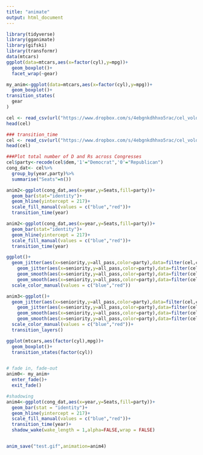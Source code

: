 ```yaml
---
title: "animate"
output: html_document
---
```


```r
library(tidyverse)
library(gganimate)
library(gifski)
library(transformr)
data(mtcars)
ggplot(data=mtcars,aes(x=factor(cyl),y=mpg))+
  geom_boxplot()+
  facet_wrap(~gear)
```
```r
my_anim<-ggplot(data=mtcars,aes(x=factor(cyl),y=mpg))+
  geom_boxplot()+
transition_states(
  gear
)
```

```r
cel <- read_csv(url("https://www.dropbox.com/s/4ebgnkdhhxo5rac/cel_volden_wiseman%20_coursera.csv?raw=1"))
head(cel)
```
```r
### transition_time
cel <- read_csv(url("https://www.dropbox.com/s/4ebgnkdhhxo5rac/cel_volden_wiseman%20_coursera.csv?raw=1"))
head(cel)

###Plot total number of D and Rs across Congresses
cel$party<-recode(cel$dem,'1'="Democrat",'0'="Republican")
cong_dat<- cel%>%
  group_by(year,party)%>%
  summarise("Seats"=n())

anim2<-ggplot(cong_dat,aes(x=year,y=Seats,fill=party))+
  geom_bar(stat="identity")+
  geom_hline(yintercept = 217)+
  scale_fill_manual(values = c("blue","red"))+
  transition_time(year)

anim2<-ggplot(cong_dat,aes(x=year,y=Seats,fill=party))+
  geom_bar(stat="identity")+
  geom_hline(yintercept = 217)+
  scale_fill_manual(values = c("blue","red"))+
  transition_time(year)


```
```r
ggplot()+
  geom_jitter(aes(x=seniority,y=all_pass,color=party),data=filter(cel,congress==115 & party=="Democrat"))+
    geom_jitter(aes(x=seniority,y=all_pass,color=party),data=filter(cel,congress==115 & party=="Republican"))+
    geom_smooth(aes(x=seniority,y=all_pass,color=party),data=filter(cel,congress==115 & party=="Democrat"))+
    geom_smooth(aes(x=seniority,y=all_pass,color=party),data=filter(cel,congress==115 & party=="Republican"))+
  scale_color_manual(values = c("blue","red"))
```
```r
anim3<-ggplot()+
  geom_jitter(aes(x=seniority,y=all_pass,color=party),data=filter(cel,congress==115 & party=="Democrat"))+
    geom_jitter(aes(x=seniority,y=all_pass,color=party),data=filter(cel,congress==115 & party=="Republican"))+
    geom_smooth(aes(x=seniority,y=all_pass,color=party),data=filter(cel,congress==115 & party=="Democrat"))+
    geom_smooth(aes(x=seniority,y=all_pass,color=party),data=filter(cel,congress==115 & party=="Republican"))+
  scale_color_manual(values = c("blue","red"))+
  transition_layers()
```

```r
ggplot(mtcars,aes(factor(cyl),mpg))+
  geom_boxplot()+
  transition_states(factor(cyl))


# fade in, fade-out
anim0<- my_anim+
  enter_fade()+
  exit_fade()

#shadowing
anim4<-ggplot(cong_dat,aes(x=year,y=Seats,fill=party))+
  geom_bar(stat = "identity")+
  geom_hline(yintercept = 217)+
  scale_fill_manual(values = c("blue","red"))+
  transition_time(year)+
  shadow_wake(wake_length = 1,alpha=FALSE,wrap = FALSE)


anim_save("test.gif",animation=anim4)
```

